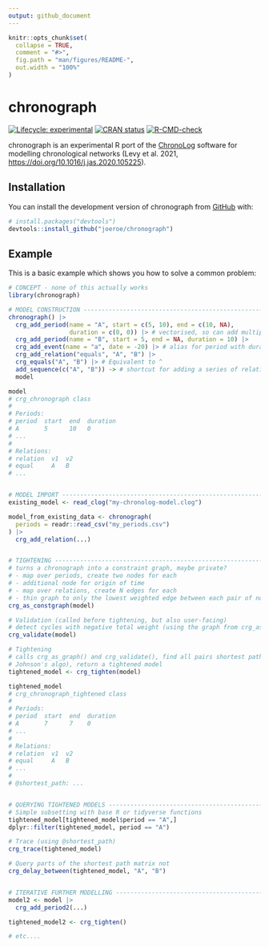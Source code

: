 ```yaml
---
output: github_document
---
```

<!-- README.md is generated from README.Rmd. Please edit that file -->

```r
knitr::opts_chunk$set(
  collapse = TRUE,
  comment = "#>",
  fig.path = "man/figures/README-",
  out.width = "100%"
)
```

# chronograph

<!-- badges: start -->
[![Lifecycle: experimental](https://img.shields.io/badge/lifecycle-experimental-orange.svg)](https://lifecycle.r-lib.org/articles/stages.html#experimental)
[![CRAN status](https://www.r-pkg.org/badges/version/chronograph)](https://CRAN.R-project.org/package=chronograph)
[![R-CMD-check](https://github.com/joeroe/chronograph/actions/workflows/R-CMD-check.yaml/badge.svg)](https://github.com/joeroe/chronograph/actions/workflows/R-CMD-check.yaml)
<!-- badges: end -->

chronograph is an experimental R port of the [ChronoLog](https://chrono.ulb.be/) software for modelling chronological networks (Levy et al. 2021, <https://doi.org/10.1016/j.jas.2020.105225>).

## Installation

You can install the development version of chronograph from [GitHub](https://github.com/) with:

``` r
# install.packages("devtools")
devtools::install_github("joeroe/chronograph")
```

## Example

This is a basic example which shows you how to solve a common problem:

```r
# CONCEPT - none of this actually works
library(chronograph)

# MODEL CONSTRUCTION ----------------------------------------------------------
chronograph() |>
  crg_add_period(name = "A", start = c(5, 10), end = c(10, NA), 
                 duration = c(0, 0)) |> # vectorised, so can add multiple periods at once
  crg_add_period(name = "B", start = 5, end = NA, duration = 10) |>
  crg_add_event(name = "a", date = -20) |> # alias for period with duration 0
  crg_add_relation("equals", "A", "B") |>
  crg_equals("A", "B") |> # Equivalent to ^
  add_sequence(c("A", "B")) -> # shortcut for adding a series of relations
  model

model
# crg_chronograph class
#
# Periods:
# period  start  end  duration
# A       5      10   0
# ...
#
# Relations:
# relation  v1  v2
# equal     A   B
# ...


# MODEL IMPORT ----------------------------------------------------------------
existing_model <- read_clog("my-chronolog-model.clog")

model_from_existing_data <- chronograph(
  periods = readr::read_csv("my_periods.csv")
) |>
  crg_add_relation(...)


# TIGHTENING ------------------------------------------------------------------
# turns a chronograph into a constraint graph, maybe private?
# - map over periods, create two nodes for each
# - additional node for origin of time
# - map over relations, create N edges for each
# - thin graph to only the lowest weighted edge between each pair of nodes
crg_as_constgraph(model) 

# Validation (called before tightening, but also user-facing)
# detect cycles with negative total weight (using the graph from crg_as_graph)
crg_validate(model) 

# Tightening
# calls crg_as_graph() and crg_validate(), find all pairs shortest paths (APSP,
# Johnson's algo), return a tightened model
tightened_model <- crg_tighten(model) 

tightened_model
# crg_chronograph_tightened class
# 
# Periods:
# period  start  end  duration
# A       7      7    0
# ...
#
# Relations:
# relation  v1  v2
# equal     A   B
# ...
#
# @shortest_path: ...


# QUERYING TIGHTENED MODELS ---------------------------------------------------
# Simple subsetting with base R or tidyverse functions
tightened_model[tightened_model$period == "A",]
dplyr::filter(tightened_model, period == "A")

# Trace (using @shortest_path)
crg_trace(tightened_model)

# Query parts of the shortest path matrix not 
crg_delay_between(tightened_model, "A", "B")


# ITERATIVE FURTHER MODELLING -------------------------------------------------
model2 <- model |>
  crg_add_period2(...)

tightened_model2 <- crg_tighten()

# etc....
```
